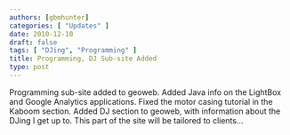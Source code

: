 ```yaml
---
authors: [gbmhunter]
categories: [ "Updates" ]
date: 2010-12-10
draft: false
tags: [ "DJing", "Programming" ]
title: Programming, DJ Sub-site Added
type: post
---
```



Programming sub-site added to geoweb. Added Java info on the LightBox and Google Analytics applications. Fixed the motor casing tutorial in the Kaboom section. Added DJ section to geoweb, with information about the DJing I get up to. This part of the site will be tailored to clients...
